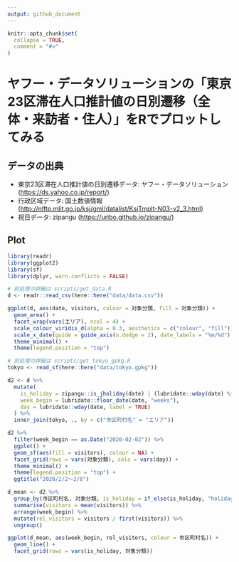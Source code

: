 ```yaml
---
output: github_document
---
```


<!-- README.md is generated from README.Rmd. Please edit that file -->

```r
knitr::opts_chunk$set(
  collapse = TRUE,
  comment = "#>"
)
```

# ヤフー・データソリューションの「東京23区滞在人口推計値の日別遷移（全体・来訪者・住人）」をRでプロットしてみる

## データの出典

* 東京23区滞在人口推計値の日別遷移データ: ヤフー・データソリューション (<https://ds.yahoo.co.jp/report/>)
* 行政区域データ: 国土数値情報 (<http://nlftp.mlit.go.jp/ksj/gml/datalist/KsjTmplt-N03-v2_3.html>)
* 祝日データ: zipangu (<https://uribo.github.io/zipangu/>)

## Plot

```r
library(readr)
library(ggplot2)
library(sf)
library(dplyr, warn.conflicts = FALSE)
```

```r
# 前処理の詳細は scripts/get_data.R
d <- readr::read_csv(here::here("data/data.csv"))
```

```r
ggplot(d, aes(date, visitors, colour = 対象分類, fill = 対象分類)) +
  geom_area() +
  facet_wrap(vars(エリア), ncol = 4) +
  scale_colour_viridis_d(alpha = 0.3, aesthetics = c("colour", "fill")) +
  scale_x_date(guide = guide_axis(n.dodge = 2), date_labels = "%m/%d") +
  theme_minimal() +
  theme(legend.position = "top")
```

```r
# 前処理の詳細は scripts/get_tokyo_gpkg.R
tokyo <- read_sf(here::here("data/tokyo.gpkg"))

d2 <- d %>%
  mutate(
    is_holiday = zipangu::is_jholiday(date) | (lubridate::wday(date) %in% 6:7),
    week_begin = lubridate::floor_date(date, "weeks"),
    day = lubridate::wday(date, label = TRUE)
  ) %>% 
  inner_join(tokyo, ., by = c("市区町村名" = "エリア"))
```

```r
d2 %>%
  filter(week_begin == as.Date("2020-02-02")) %>% 
  ggplot() +
  geom_sf(aes(fill = visitors), colour = NA) +
  facet_grid(rows = vars(対象分類), cols = vars(day)) +
  theme_minimal() +
  theme(legend.position = "top") +
  ggtitle("2020/2/2〜2/8")
```


```r
d_mean <- d2 %>%
  group_by(市区町村名, 対象分類, is_holiday = if_else(is_holiday, "holiday", "weekday"), week_begin) %>%
  summarise(visitors = mean(visitors)) %>%
  arrange(week_begin) %>%
  mutate(rel_visitors = visitors / first(visitors)) %>%
  ungroup()

ggplot(d_mean, aes(week_begin, rel_visitors, colour = 市区町村名)) +
  geom_line() +
  facet_grid(rows = vars(is_holiday, 対象分類))
```

